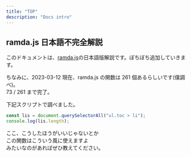 ```yaml
---
title: "TOP"
description: "Docs intro"
---
```


## ramda.js 日本語不完全解説

このドキュメントは、[ramda.js](https://ramdajs.com/)の日本語版解説です。ぼちぼち追加していきます。

ちなみに、2023-03-12 現在、ramda.js の関数は 261 個あるらしいです(僕調べ)。  
73 / 261 まで完了。

下記スクリプトで調べました。

```ts
const lis = document.querySelectorAll("ul.toc > li");
console.log(lis.length);
```

ここ、こうしたほうがいいじゃないとか  
この関数はこういう風に使えますよ  
みたいなのがあればぜひ教えてください。
